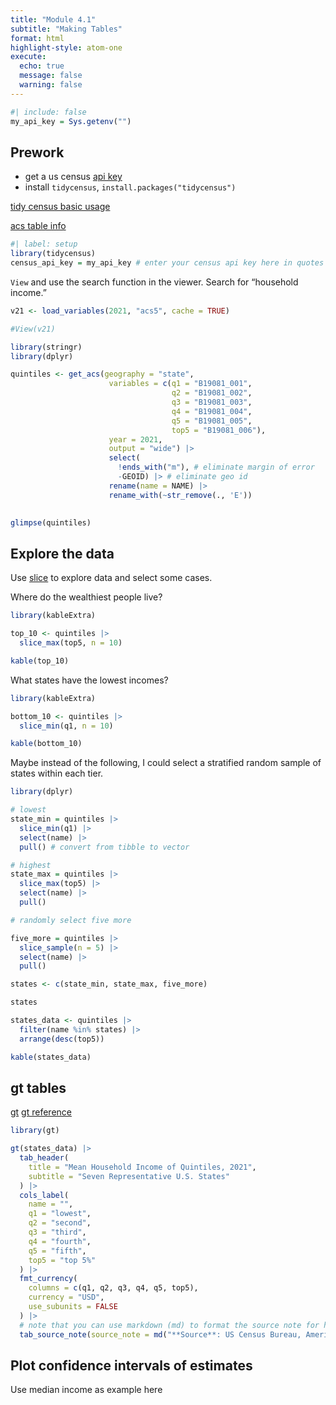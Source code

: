 ```yaml
---
title: "Module 4.1"
subtitle: "Making Tables"
format: html
highlight-style: atom-one
execute:
  echo: true
  message: false
  warning: false
---
```


```r
#| include: false
my_api_key = Sys.getenv("")
```


## Prework

- get a us census [api key](https://api.census.gov/data/key_signup.html)
- install `tidycensus`, `install.packages("tidycensus")`

[tidy census basic usage](https://walker-data.com/tidycensus/articles/basic-usage.html)

[acs table info](https://www.census.gov/programs-surveys/acs/data/data-tables.html)

```r
#| label: setup
library(tidycensus)
census_api_key = my_api_key # enter your census api key here in quotes
```

`View` and use the search function in the viewer. Search for "household income."

```r
v21 <- load_variables(2021, "acs5", cache = TRUE)

#View(v21)
```

```r
library(stringr)
library(dplyr)

quintiles <- get_acs(geography = "state", 
                      variables = c(q1 = "B19081_001",
                                    q2 = "B19081_002",
                                    q3 = "B19081_003",
                                    q4 = "B19081_004",
                                    q5 = "B19081_005",
                                    top5 = "B19081_006"),
                      year = 2021,
                      output = "wide") |>
                      select(
                        !ends_with("m"), # eliminate margin of error
                        -GEOID) |> # eliminate geo id
                      rename(name = NAME) |>
                      rename_with(~str_remove(., 'E'))
    

glimpse(quintiles)
```
## Explore the data

Use [slice](https://dplyr.tidyverse.org/reference/slice.html) to explore data and select some cases. 


Where do the wealthiest people live?
```r
library(kableExtra)

top_10 <- quintiles |>
  slice_max(top5, n = 10)

kable(top_10)
```

What states have the lowest incomes?
```r
library(kableExtra)

bottom_10 <- quintiles |>
  slice_min(q1, n = 10)

kable(bottom_10)
```


Maybe instead of the following, I could select a stratified random sample of states within each tier. 

```r
library(dplyr)

# lowest 
state_min = quintiles |> 
  slice_min(q1) |>
  select(name) |>
  pull() # convert from tibble to vector

# highest
state_max = quintiles |> 
  slice_max(top5) |>
  select(name) |>
  pull()

# randomly select five more

five_more = quintiles |>
  slice_sample(n = 5) |>
  select(name) |>
  pull()

states <- c(state_min, state_max, five_more)

states
```

```r
states_data <- quintiles |>
  filter(name %in% states) |> 
  arrange(desc(top5))

kable(states_data)
```

## gt tables

[gt](https://gt.rstudio.com/)
[gt reference](https://gt.rstudio.com/reference/cols_label.html)

```r
library(gt)

gt(states_data) |> 
  tab_header(
    title = "Mean Household Income of Quintiles, 2021",
    subtitle = "Seven Representative U.S. States"
  ) |> 
  cols_label(
    name = "",
    q1 = "lowest",
    q2 = "second",
    q3 = "third",
    q4 = "fourth",
    q5 = "fifth",
    top5 = "top 5%"
  ) |> 
  fmt_currency(
    columns = c(q1, q2, q3, q4, q5, top5),
    currency = "USD", 
    use_subunits = FALSE
  ) |>
  # note that you can use markdown (md) to format the source note for html documents
  tab_source_note(source_note = md("**Source**: US Census Bureau, American Community Survey"))
```



## Plot confidence intervals of estimates

Use median income as example here

